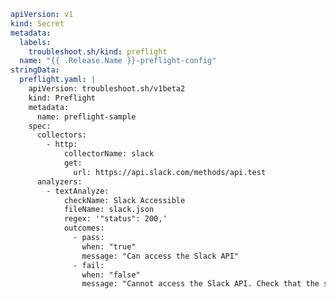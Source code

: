```yaml
apiVersion: v1
kind: Secret
metadata:
  labels:
    troubleshoot.sh/kind: preflight
  name: "{{ .Release.Name }}-preflight-config"
stringData:
  preflight.yaml: |
    apiVersion: troubleshoot.sh/v1beta2
    kind: Preflight
    metadata:
      name: preflight-sample
    spec:
      collectors:
        - http:
            collectorName: slack
            get:
              url: https://api.slack.com/methods/api.test
      analyzers:
        - textAnalyze:
            checkName: Slack Accessible
            fileName: slack.json
            regex: '"status": 200,'
            outcomes:
              - pass:
                when: "true"
                message: "Can access the Slack API"
              - fail:
                when: "false"
                message: "Cannot access the Slack API. Check that the server can reach the internet and check [status.slack.com](https://status.slack.com)."
```